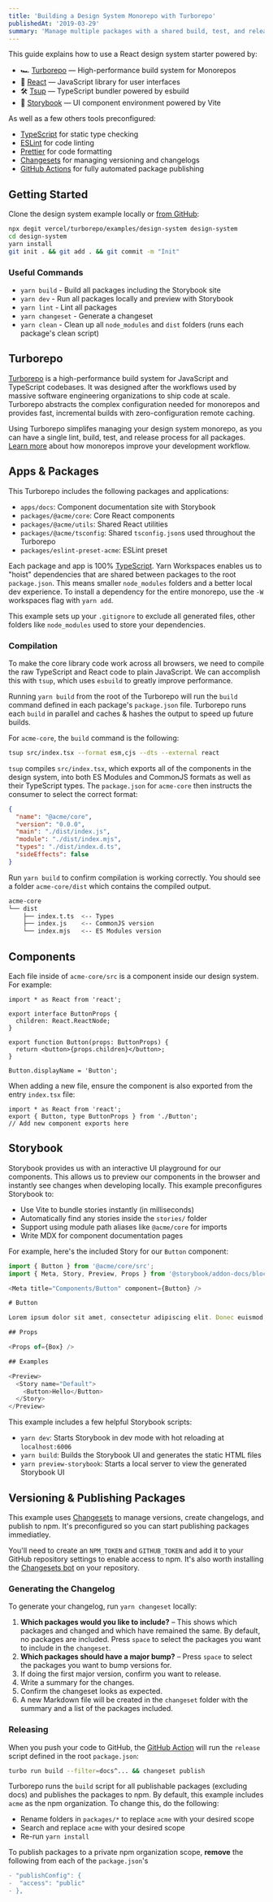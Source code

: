 ```yaml
---
title: 'Building a Design System Monorepo with Turborepo'
publishedAt: '2019-03-29'
summary: 'Manage multiple packages with a shared build, test, and release process using Turborepo, Changesets, Storybook, and more.'
---
```


This guide explains how to use a React design system starter powered by:

- 🏎 [Turborepo](https://turborepo.org) — High-performance build system for Monorepos
- 🚀 [React](https://reactjs.org/) — JavaScript library for user interfaces
- 🛠 [Tsup](https://github.com/egoist/tsup) — TypeScript bundler powered by esbuild
- 📖 [Storybook](https://storybook.js.org/) — UI component environment powered by Vite

As well as a few others tools preconfigured:

- [TypeScript](https://www.typescriptlang.org/) for static type checking
- [ESLint](https://eslint.org/) for code linting
- [Prettier](https://prettier.io) for code formatting
- [Changesets](https://github.com/changesets/changesets) for managing versioning and changelogs
- [GitHub Actions](https://github.com/changesets/action) for fully automated package publishing

## Getting Started

Clone the design system example locally or [from GitHub](https://github.com/vercel/turborepo/tree/main/examples/design-system):

```bash
npx degit vercel/turborepo/examples/design-system design-system
cd design-system
yarn install
git init . && git add . && git commit -m "Init"
```

### Useful Commands

- `yarn build` - Build all packages including the Storybook site
- `yarn dev` - Run all packages locally and preview with Storybook
- `yarn lint` - Lint all packages
- `yarn changeset` - Generate a changeset
- `yarn clean` - Clean up all `node_modules` and `dist` folders (runs each package's clean script)

## Turborepo

[Turborepo](https://turborepo.org) is a high-performance build system for JavaScript and TypeScript codebases. It was designed after the workflows used by massive software engineering organizations to ship code at scale. Turborepo abstracts the complex configuration needed for monorepos and provides fast, incremental builds with zero-configuration remote caching.

Using Turborepo simplifes managing your design system monorepo, as you can have a single lint, build, test, and release process for all packages. [Learn more](https://vercel.com/blog/monorepos-are-changing-how-teams-build-software) about how monorepos improve your development workflow.

## Apps & Packages

This Turborepo includes the following packages and applications:

- `apps/docs`: Component documentation site with Storybook
- `packages/@acme/core`: Core React components
- `packages/@acme/utils`: Shared React utilities
- `packages/@acme/tsconfig`: Shared `tsconfig.json`s used throughout the Turborepo
- `packages/eslint-preset-acme`: ESLint preset

Each package and app is 100% [TypeScript](https://www.typescriptlang.org/). Yarn Workspaces enables us to "hoist" dependencies that are shared between packages to the root `package.json`. This means smaller `node_modules` folders and a better local dev experience. To install a dependency for the entire monorepo, use the `-W` workspaces flag with `yarn add`.

This example sets up your `.gitignore` to exclude all generated files, other folders like `node_modules` used to store your dependencies.

### Compilation

To make the core library code work across all browsers, we need to compile the raw TypeScript and React code to plain JavaScript. We can accomplish this with `tsup`, which uses `esbuild` to greatly improve performance.

Running `yarn build` from the root of the Turborepo will run the `build` command defined in each package's `package.json` file. Turborepo runs each `build` in parallel and caches & hashes the output to speed up future builds.

For `acme-core`, the `build` command is the following:

```bash
tsup src/index.tsx --format esm,cjs --dts --external react
```

`tsup` compiles `src/index.tsx`, which exports all of the components in the design system, into both ES Modules and CommonJS formats as well as their TypeScript types. The `package.json` for `acme-core` then instructs the consumer to select the correct format:

```json title="acme-core/package.json"
{
  "name": "@acme/core",
  "version": "0.0.0",
  "main": "./dist/index.js",
  "module": "./dist/index.mjs",
  "types": "./dist/index.d.ts",
  "sideEffects": false
}
```

Run `yarn build` to confirm compilation is working correctly. You should see a folder `acme-core/dist` which contains the compiled output.

```bash
acme-core
└── dist
    ├── index.t.ts  <-- Types
    ├── index.js    <-- CommonJS version
    └── index.mjs   <-- ES Modules version
```

## Components

Each file inside of `acme-core/src` is a component inside our design system. For example:

```tsx title="acme-core/src/Button.tsx"
import * as React from 'react';

export interface ButtonProps {
  children: React.ReactNode;
}

export function Button(props: ButtonProps) {
  return <button>{props.children}</button>;
}

Button.displayName = 'Button';
```

When adding a new file, ensure the component is also exported from the entry `index.tsx` file:

```tsx title="acme-core/src/index.tsx"
import * as React from 'react';
export { Button, type ButtonProps } from './Button';
// Add new component exports here
```

## Storybook

Storybook provides us with an interactive UI playground for our components. This allows us to preview our components in the browser and instantly see changes when developing locally. This example preconfigures Storybook to:

- Use Vite to bundle stories instantly (in milliseconds)
- Automatically find any stories inside the `stories/` folder
- Support using module path aliases like `@acme/core` for imports
- Write MDX for component documentation pages

For example, here's the included Story for our `Button` component:

```js title="apps/docs/stories/button.stories.mdx"
import { Button } from '@acme/core/src';
import { Meta, Story, Preview, Props } from '@storybook/addon-docs/blocks';

<Meta title="Components/Button" component={Button} />

# Button

Lorem ipsum dolor sit amet, consectetur adipiscing elit. Donec euismod, nisl eget consectetur tempor, nisl nunc egestas nisi, euismod aliquam nisl nunc euismod.

## Props

<Props of={Box} />

## Examples

<Preview>
  <Story name="Default">
    <Button>Hello</Button>
  </Story>
</Preview>
```

This example includes a few helpful Storybook scripts:

- `yarn dev`: Starts Storybook in dev mode with hot reloading at `localhost:6006`
- `yarn build`: Builds the Storybook UI and generates the static HTML files
- `yarn preview-storybook`: Starts a local server to view the generated Storybook UI

## Versioning & Publishing Packages

This example uses [Changesets](https://github.com/changesets/changesets) to manage versions, create changelogs, and publish to npm. It's preconfigured so you can start publishing packages immediatley.

You'll need to create an `NPM_TOKEN` and `GITHUB_TOKEN` and add it to your GitHub repository settings to enable access to npm. It's also worth installing the [Changesets bot](https://github.com/apps/changeset-bot) on your repository.

### Generating the Changelog

To generate your changelog, run `yarn changeset` locally:

1. **Which packages would you like to include?** – This shows which packages and changed and which have remained the same. By default, no packages are included. Press `space` to select the packages you want to include in the `changeset`.
1. **Which packages should have a major bump?** – Press `space` to select the packages you want to bump versions for.
1. If doing the first major version, confirm you want to release.
1. Write a summary for the changes.
1. Confirm the changeset looks as expected.
1. A new Markdown file will be created in the `changeset` folder with the summary and a list of the packages included.

### Releasing

When you push your code to GitHub, the [GitHub Action](https://github.com/changesets/action) will run the `release` script defined in the root `package.json`:

```bash
turbo run build --filter=docs^... && changeset publish
```

Turborepo runs the `build` script for all publishable packages (excluding docs) and publishes the packages to npm. By default, this example includes `acme` as the npm organization. To change this, do the following:

- Rename folders in `packages/*` to replace `acme` with your desired scope
- Search and replace `acme` with your desired scope
- Re-run `yarn install`

To publish packages to a private npm organization scope, **remove** the following from each of the `package.json`'s

```diff
- "publishConfig": {
-  "access": "public"
- },
```
